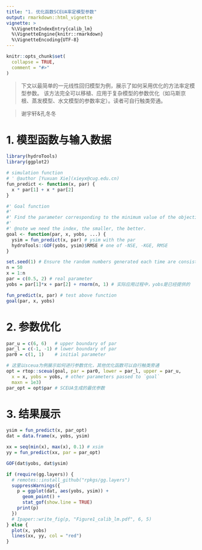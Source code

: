 ```yaml
---
title: "1. 优化函数SCEUA率定模型参数"
output: rmarkdown::html_vignette
vignette: >
  %\VignetteIndexEntry{calib_lm}
  %\VignetteEngine{knitr::rmarkdown}
  %\VignetteEncoding{UTF-8}
---
```


```r
knitr::opts_chunk$set(
  collapse = TRUE,
  comment = "#>"
)
```

> 下文以最简单的一元线性回归模型为例，展示了如何采用优化的方法率定模型参数。
> 该方法完全可以移植、应用于复杂模型的参数优化（如马斯京根、蒸发模型、水文模型的参数率定）。读者可自行触类旁通。

> 谢宇轩&孔冬冬

# 1. 模型函数与输入数据

```r
library(hydroTools)
library(ggplot2)

# simulation function
# ' @author [Yuxuan Xie](xieyx@cug.edu.cn)
fun_predict <- function(x, par) {
  x * par[1] + x * par[2]
}

#' Goal function
#' 
#' Find the parameter corresponding to the minimum value of the objective function
#' 
#' @note we need the index, the smaller, the better.
goal <- function(par, x, yobs, ...) {
  ysim = fun_predict(x, par) # ysim with the par
  hydroTools::GOF(yobs, ysim)$RMSE # one of -NSE, -KGE, RMSE
}
```

```r
set.seed(1) # Ensure the random numbers generated each time are consistent
n = 50
x = 1:n
par = c(0.5, 2) # real parameter
yobs = par[1]*x + par[2] + rnorm(n, 1) # 实际应用过程中，yobs是已经提供的

fun_predict(x, par) # test above function
goal(par, x, yobs)
```

# 2. 参数优化

```r
par_u = c(6, 6)   # upper boundary of par
par_l = c(-1, -1) # lower boundary of par
par0 = c(1, 1)    # initial parameter

# 这里以sceua为例展示如何进行参数优化，其他优化函数可以自行触类旁通
opt = rtop::sceua(goal, par = par0, lower = par_l, upper = par_u, 
  x = x, yobs = yobs, # other parameters passed to `goal`
  maxn = 1e3) 
par_opt = opt$par # SCEUA生成的最优参数
```

# 3. 结果展示
```r
ysim = fun_predict(x, par_opt)
dat = data.frame(x, yobs, ysim)

xx = seq(min(x), max(x), 0.1) # xsim
yy = fun_predict(xx, par = par_opt)

GOF(dat$yobs, dat$ysim)

if (require(gg.layers)) {
  # remotes::install_github("rpkgs/gg.layers")
  suppressWarnings({
    p = ggplot(dat, aes(yobs, ysim)) + 
      geom_point() + 
      stat_gof(show.line = TRUE)
    print(p)
  })
  # Ipaper::write_fig(p, "Figure1_calib_lm.pdf", 6, 5)
} else {
  plot(x, yobs)
  lines(xx, yy, col = "red")
}
```
